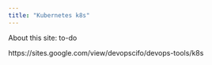 ```yaml
---
title: "Kubernetes k8s"
---
```


About this site: to-do

https://sites.google.com/view/devopscifo/devops-tools/k8s